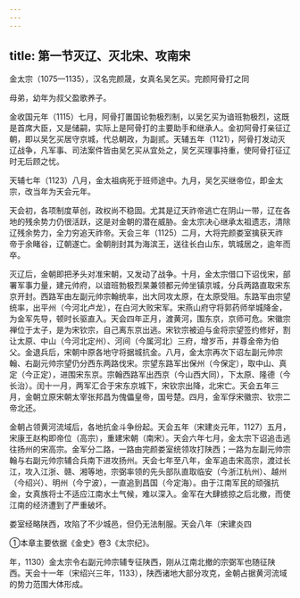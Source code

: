 ```yaml
---
---
---
```

title: 第一节灭辽、灭北宋、攻南宋
---



金太宗（1075—1135），汉名完颜晟，女真名吴乞买。完颜阿骨打之同

母弟，幼年为叔父盈歌养子。

金收国元年（1115）七月，阿骨打置国论勃极烈制，以吴乞买为谙班勃极烈，这既是首席大臣，又是储嗣，实际上是阿骨打的主要助手和继承人。金初阿骨打亲征辽朝，即以吴乞买居守京城，代总朝政，为副贰。天辅五年（1121），阿骨打发动灭辽战争，凡军事、司法案件皆由吴乞买从宜处之，吴乞买理事持重，使阿骨打征辽时无后顾之忧。

天辅七年（1123）八月，金太祖病死于班师途中。九月，吴乞买继帝位，即金太宗，改当年为天会元年。

天会初，各项制度草创，政权尚不稳固。尤其是辽天祚帝逃亡在阴山一带，辽在各地的残余势力仍很活跃，这是对金朝的潜在威胁。金太宗决心继承太祖遗志，清除辽残余势力，全力穷追天祚帝。天会三年（1125）二月，大将完颜娄室擒获天祚帝于余睹谷，辽朝遂亡。金朝削封其为海滨王，送往长白山东，筑城居之，逾年而卒。

灭辽后，金朝即把矛头对准宋朝，又发动了战争。十月，金太宗借口下诏伐宋，部署军事力量，建元帅府，以谙班勃极烈杲兼领都元帅坐镇京城，分兵两路直取宋东京开封。西路军由左副元帅宗翰统率，出大同攻太原，在太原受阻。东路军由宗望统率，出平州（今河北卢龙），在白河大败宋军。宋燕山府守将郭药师举城降金，为金军先导，顿时长驱直入。天会四年正月，渡黄河，围东京，京师可危。宋徽宗禅位于太子，是为宋钦宗，自己离东京出逃。宋钦宗被迫与金将宗望签约修好，割让太原、中山（今河北定州）、河间（今属河北）三府，增岁币，并尊金帝为伯父。金退兵后，宋朝中原各地守将据城抗金。八月，金太宗再次下诏左副元帅宗翰、右副元帅宗望仍分西东两路伐宋。宗望东路军出保州（今保定），取中山、真定（今正定），进围宋东京。宗翰西路军出西京（今山西大同），下太原、隆德（今长治）。闰十一月，两军汇合于宋东京城下，宋钦宗出降，北宋亡。天会五年三月，金朝立原宋朝太宰张邦昌为傀儡皇帝，国号楚。四月，金军俘宋徽宗、钦宗二帝北还。

金朝占领黄河流域后，各地抗金斗争纷起。天会五年（宋建炎元年，1127）五月，宋康王赵构即帝位（高宗），重建宋朝（南宋）。天会六年七月，金太宗下诏追击逃往扬州的宋高宗。金军分二路，一路由完颜娄室统领攻打陕西；一路为左副元帅宗翰与右副元帅宗辅合兵南下进攻扬州。天会七年至八年，金军追击宋高宗，渡过长江，攻入江浙、赣、湘等地，宗弼率领的先头部队直取临安（今浙江杭州）、越州（今绍兴）、明州（今宁波），一直追到昌国（今定海）。由于江南军民的顽强抗金，女真族将士不适应江南水土气候，难以深入。金军在大肆掳掠之后北撤，而使江南的经济遭到了严重破坏。

娄室经略陕西，攻陷了不少城邑，但仍无法制服。天会八年（宋建炎四

①本章主要依据《金史》卷3《太宗纪》。

年，1130）金太宗令右副元帅宗辅专征陕西，刚从江南北撤的宗弼军也随征陕西。天会十一年（宋绍兴三年，1133），陕西诸地大部分攻克，金朝占据黄河流域的势力范围大体形成。
